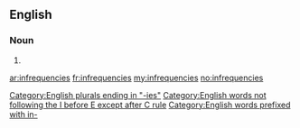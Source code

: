 ==English==

===Noun===
{{infl|en}}

# {{plural of|infrequency}}

[[Category:English plurals ending in "-ies"]]
[[Category:English words not following the I before E except after C rule]]
[[Category:English words prefixed with in-]]

[[ar:infrequencies]]
[[fr:infrequencies]]
[[my:infrequencies]]
[[no:infrequencies]]